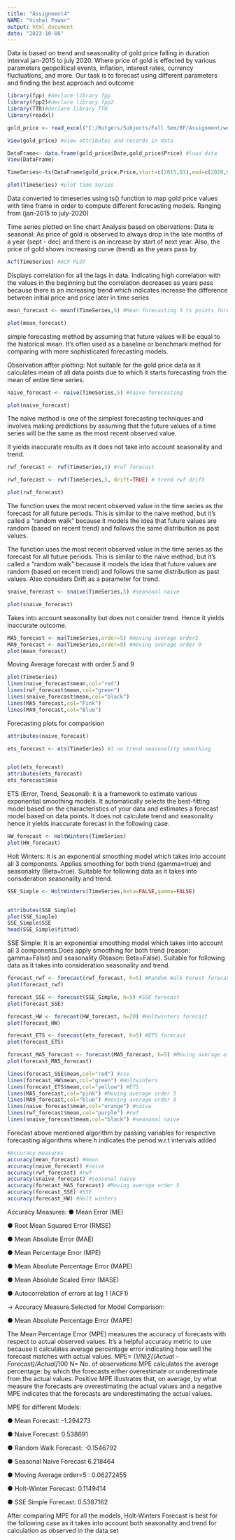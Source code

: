 ---
title: "Assignment4"
NAME: "Vishal Pawar"
output: html_document
date: "2023-10-08"
---
Data is based on trend and seasonality of gold price falling in duration interval jan-2015 to july 2020. Where price of gold is effected by various parameters geopolitical events, inflation, interest rates, currency fluctuations, and more. Our task is to forecast using different parameters and finding the best approach and outcome
```{r}


library(fpp) #declare library fpp
library(fpp2)#declare library fpp2
library(TTR)#declare library TTR
library(readxl)
```
```{r}
gold_price <- read_excel("C:/Rutgers/Subjects/Fall Sem/BF/Assignment/week 4/files/gold_price.xlsx") #to import excel file

View(gold_price) #view attributes and records in data

DataFrame<- data.frame(gold_price$Date,gold_price$Price) #load data
View(DataFrame)

TimeSeries<-ts(DataFrame$gold_price.Price,start=c(2015,01),end=c(2020,07),frequency=12) 

plot(TimeSeries) #plot time Series
```
Data converted to timeseries using ts() function to map gold price values with time frame in order to compute different forecasting models. Ranging from (jan-2015 to july-2020)

Time series plotted on line chart
Analysis based on obervations:
Data is seasonal: As price of gold is observed to always drop in the late months of a year (sept - dec) and there is an increase by start of next year.
Also, the price of gold shows increasing curve (trend) as the years pass by
```{r}

Acf(TimeSeries) #ACF PLOT
```
Displays correlation for all the lags in data. Indicating high correlation with the values in the beginning but the correlation decreases as years pass because there is an increasing trend which indicates increase the difference between initial price and price later in time series 
```{r}

mean_forecast <- meanf(TimeSeries,5) #Mean forecasting 5 ts points forecast

plot(mean_forecast)
```
simple forecasting method by assuming that future values will be equal to the historical mean. It's often used as a baseline or benchmark method for comparing with more sophisticated forecasting models.

Observation affter plotting: Not suitable for the gold price data as it calculates mean of all data points due to which it starts forecasting from the mean of entire time series.
```{r}
naive_forecast <- naive(TimeSeries,5) #naive forecasting

plot(naive_forecast)
```
The naive method is one of the simplest forecasting techniques and involves making predictions by assuming that the future values of a time series will be the same as the most recent observed value.

It yields inaccurate results as it does not take into account seasonality and trend.
```{r}

rwf_forecast <- rwf(TimeSeries,5) #rwf forecast

rwf_forecast <- rwf(TimeSeries,5, drift=TRUE) # trend rwf drift

plot(rwf_forecast)

```
The function uses the most recent observed value in the time series as the forecast for all future periods. This is similar to the naive method, but it's called a "random walk" because it models the idea that future values are random (based on recent trend) and follows the same distribution as past values.

The function uses the most recent observed value in the time series as the forecast for all future periods. This is similar to the naive method, but it's called a "random walk" because it models the idea that future values are random (based on recent trend) and follows the same distribution as past values. Also considers Drift as a parameter for trend.
```{r}

snaive_forecast <- snaive(TimeSeries,5) #seasonal naive

plot(snaive_forecast)
```
Takes into account seasonality but does not consider trend. Hence it yields inaccurate outcome.
```{r}

MA5_forecast <- ma(TimeSeries,order=5) #moving average order5
MA9_forecast <- ma(TimeSeries,order=9) #moving average order 9
plot(mean_forecast)

```
Moving Average forecast with order 5 and 9
```{r}
plot(TimeSeries)
lines(naive_forecast$mean,col="red")
lines(rwf_forecast$mean,col="green")
lines(snaive_forecast$mean,col="black")
lines(MA5_forecast,col="Pink")
lines(MA9_forecast,col="Blue")
```
Forecasting plots for comparision
```{r}
attributes(naive_forecast)

ets_forecast <- ets(TimeSeries) #1 no trend seasonality smoothing 


plot(ets_forecast)
attributes(ets_forecast)
ets_forecast$mse
```
ETS (Error, Trend, Seasonal): it is a framework to estimate various exponential smoothing models. It automatically selects the best-fitting model based on the characteristics of your data and estimates a forecast model based on data points. It does not calculate trend and seasonality hence it yields inaccurate forecast in the following case.
```{r}

HW_forecast <- HoltWinters(TimeSeries)  
plot(HW_forecast)
```

Holt Winters: It is an exponential smoothing model which takes into account all 3 components. Applies smoothing for both trend (gamma=true) and seasonality (Beta=true). Suitable for following data as it takes into consideration seasonality and trend.
```{r}

SSE_Simple <- HoltWinters(TimeSeries,beta=FALSE,gamma=FALSE)


attributes(SSE_Simple)
plot(SSE_Simple)
SSE_Simple$SSE
head(SSE_Simple$fitted)
```
SSE Simple: It is an exponential smoothing model which takes into account all 3 components.Does apply smoothing for both trend (reason: gamma=False) and seasonality (Reason: Beta=False). Suitable for following data as it takes into consideration seasonality and trend.
```{r}

forecast_rwf <- forecast(rwf_forecast, h=5) #Random Walk Forest forecast
plot(forecast_rwf)

forecast_SSE <- forecast(SSE_Simple, h=5) #SSE forecast
plot(forecast_SSE)

forecast_HW <- forecast(HW_forecast, h=20) #Holtwinters forecast
plot(forecast_HW)

forecast_ETS <- forecast(ets_forecast, h=5) #ETS forecast
plot(forecast_ETS)

forecast_MA5_forecast <- forecast(MA5_forecast, h=5) #Moving average of order 5 forecast
plot(forecast_MA5_forecast)

lines(forecast_SSE$mean,col="red") #sse
lines(forecast_HW$mean,col="green") #Holtwinters
lines(forecast_ETS$mean,col="yellow") #ETS
lines(MA5_forecast,col="pink") #Moving average order 5
lines(MA9_forecast,col="blue") #moving average order 9
lines(naive_forecast$mean,col="orange") #naive 
lines(rwf_forecast$mean,col="purple") #rwf
lines(snaive_forecast$mean,col="black") #seasonal naive
```
Forecast above mentioned algorithm by passing variables for respective forecasting algorithms where h indicates the period w.r.t intervals added
```{r}
#Accuracy measures
accuracy(mean_forecast) #mean
accuracy(naive_forecast) #naive
accuracy(rwf_forecast) #rwf
accuracy(snaive_forecast) #seasonal naive
accuracy(forecast_MA5_forecast) #Moving average order 5
accuracy(forecast_SSE) #SSE
accuracy(forecast_HW) #Holt winters
```
Accuracy Measures:
● Mean Error (ME)

●	Root Mean Squared Error (RMSE)

●	Mean Absolute Error (MAE)

●	Mean Percentage Error (MPE)

●	Mean Absolute Percentage Error (MAPE)

●	Mean Absolute Scaled Error (MASE)

●	Autocorrelation of errors at lag 1 (ACF1)

-> Accuracy Measure Selected for Model Comparison:

●	Mean Absolute Percentage Error (MAPE)

The Mean Percentage Error (MPE) measures the accuracy of forecasts with respect to actual observed values. It's a helpful accuracy metric to use because it calculates average percentage error indicating how well the forecast matches with actual values.
MPE= (1/N)*∑[(Actual - Forecast)/Actual]*100
N= No. of observations
MPE calculates the average percentage: by which the forecasts either overestimate or underestimate from the actual values.
Positive MPE illustrates that, on average, by what measure the forecasts are overestimating the actual values and a negative MPE indicates that the forecasts are underestimating the actual values.

MPE for different Models:

●	Mean Forecast: -1.294273

●	Naive Forecast: 0.538691

●	Random Walk Forecast: -0.1546792

●	Seasonal Naive Forecast 6.218464

●	Moving Average order=5 : 0.06272455

●	Holt-Winter Forecast: 0.1149414

●	SSE Simple Forecast: 0.5387162

After comparing MPE for all the models, Ḥolt-Winters Forecast is best for the following case as it takes into account both seasonality and trend for calculation as observed in the data set




